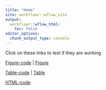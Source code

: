 ```yaml
---
title: "Home"
site: workflowr::wflow_site
output:
  workflowr::wflow_html:
    toc: false
editor_options:
  chunk_output_type: console
---
```


Click on these links to test if they are working

[Figure-code](Figure.html) | [Figure](figure/Figure.Rmd/draw-image-1.png)

[Table-code](Table.html) | [Table](Table.csv)

[HTML-code](Webpage.html)
